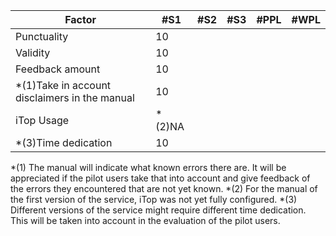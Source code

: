| Factor          | #S1 | #S2 | #S3 | #PPL | #WPL |
|-----------------|-----|-----|-----|------|------|
| Punctuality     | 10  |     |     |      |      |
| Validity        | 10  |     |     |      |      |
| Feedback amount | 10  |     |     |      |      |
| *(1)Take in account disclaimers in the manual | 10  |     |     |      |      |
| iTop Usage      | *(2)NA |     |     |      |      |
| *(3)Time dedication | 10 |     |     |      |      |


*(1) The manual will indicate what known errors there are. It will be appreciated if the pilot users take that into account and give feedback of the errors they encountered that are not yet known.
*(2) For the manual of the first version of the service, iTop was not yet fully configured.
*(3) Different versions of the service might require different time dedication. This will be taken into account in the evaluation of the pilot users.


